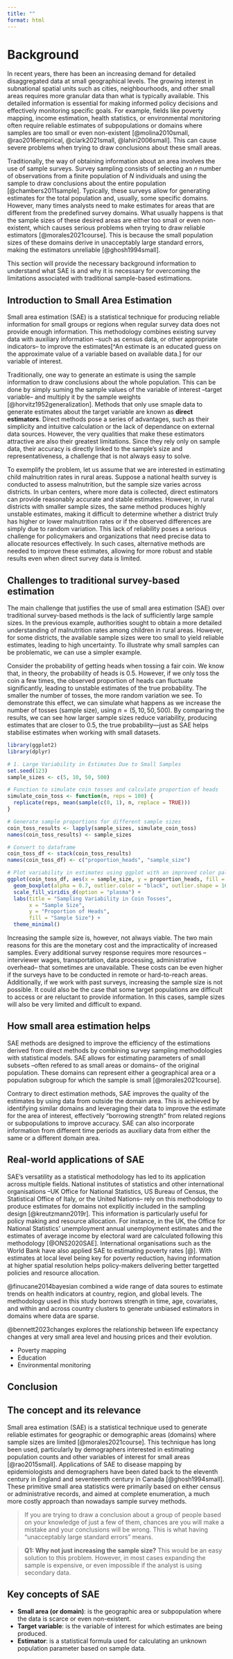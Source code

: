 ```yaml
---
title: ""
format: html
---
```


# Background

In recent years, there has been an increasing demand for detailed disaggregated data at small geographical levels. The growing interest in subnational spatial units such as cities, neighbourhoods, and other small areas requires more granular data than what is typically available. This detailed information is essential for making informed policy decisions and effectively monitoring specific goals. For example, fields like poverty mapping, income estimation, health statistics, or environmental monitoring often require reliable estimates of subpopulations or domains where samples are too small or even non-existent [@molina2010small, @rao2016empirical, @clark2021small, @lahiri2006small]. This can cause severe problems when trying to draw conclusions about these small areas.

Traditionally, the way of obtaining information about an area involves the use of sample surveys. Survey sampling consists of selecting an $n$ number of observations from a finite population of $N$ individuals and using the sample to draw conclusions about the entire population [@chambers2011sample]. Typically, these surveys allow for generating estimates for the total population and, usually, some specific domains. However, many times analysts need to make estimates for areas that are different from the predefined survey domains. What usually happens is that the sample sizes of these desired areas are either too small or even non-existent, which causes serious problems when trying to draw reliable estimators [@morales2021course]. This is because the small population sizes of these domains derive in unacceptably large standard errors, making the estimators unreliable [@ghosh1994small].

This section will provide the necessary background information to understand what SAE is and why it is necessary for overcoming the limitations associated with traditional sample-based estimations.

## Introduction to Small Area Estimation

Small area estimation (SAE) is a statistical technique for producing reliable information for small groups or regions when regular survey data does not provide enough information. This methodology combines existing survey data with auxiliary information --such as census data, or other appropriate indicators-- to improve the estimates\[\^An estimate is an educated guess on the approximate value of a variable based on available data.\] for our variable of interest.

Traditionally, one way to generate an estimate is using the sample information to draw conclusions about the whole population. This can be done by simply suming the sample values of the variable of interest --target variable-- and multiply it by the sample weights [@horvitz1952generalization]. Methods that only use smaple data to generate estimates about the target variable are known as **direct estimators**. Direct methods pose a series of advantages, such as their simplicity and intuitive calculation or the lack of dependance on external data sources. However, the very qualities that make these estimators attractive are also their greatest limitations. Since they rely only on sample data, their accuracy is directly linked to the sample's size and representativeness, a challenge that is not always easy to solve.

To exemplify the problem, let us assume that we are interested in estimating child malnutrition rates in rural areas. Suppose a national health survey is conducted to assess malnutrition, but the sample size varies across districts. In urban centers, where more data is collected, direct estimators can provide reasonably accurate and stable estimates. However, in rural districts with smaller sample sizes, the same method produces highly unstable estimates, making it difficult to determine whether a district truly has higher or lower malnutrition rates or if the observed differences are simply due to random variation. This lack of reliability poses a serious challenge for policymakers and organizations that need precise data to allocate resources effectively. In such cases, alternative methods are needed to improve these estimates, allowing for more robust and stable results even when direct survey data is limited.

## Challenges to traditional survey-based estimation

The main challenge that justifies the use of small area estimation (SAE) over traditional survey-based methods is the lack of sufficiently large sample sizes. In the previous example, authorities sought to obtain a more detailed understanding of malnutrition rates among children in rural areas. However, for some districts, the available sample sizes were too small to yield reliable estimates, leading to high uncertainty. To illustrate why small samples can be problematic, we can use a simpler example.

Consider the probability of getting heads when tossing a fair coin. We know that, in theory, the probability of heads is $0.5$. However, if we only toss the coin a few times, the observed proportion of heads can fluctuate significantly, leading to unstable estimates of the true probability. The smaller the number of tosses, the more random variation we see. To demonstrate this effect, we can simulate what happens as we increase the number of tosses (sample size), using $n = (5, 10, 50, 500)$. By comparing the results, we can see how larger sample sizes reduce variability, producing estimates that are closer to $0.5$, the true probability—just as SAE helps stabilise estimates when working with small datasets.

```r
library(ggplot2)
library(dplyr)

# 1. Large Variability in Estimates Due to Small Samples
set.seed(123)
sample_sizes <- c(5, 10, 50, 500)

# Function to simulate coin tosses and calculate proportion of heads
simulate_coin_toss <- function(n, reps = 100) {
  replicate(reps, mean(sample(c(0, 1), n, replace = TRUE)))
}

# Generate sample proportions for different sample sizes
coin_toss_results <- lapply(sample_sizes, simulate_coin_toss)
names(coin_toss_results) <- sample_sizes

# Convert to dataframe
coin_toss_df <- stack(coin_toss_results)
names(coin_toss_df) <- c("proportion_heads", "sample_size")

# Plot variability in estimates using ggplot with an improved color palette
ggplot(coin_toss_df, aes(x = sample_size, y = proportion_heads, fill = sample_size)) +
  geom_boxplot(alpha = 0.7, outlier.color = "black", outlier.shape = 16) +
  scale_fill_viridis_d(option = "plasma") +
  labs(title = "Sampling Variability in Coin Tosses",
       x = "Sample Size",
       y = "Proportion of Heads",
       fill = "Sample Size") +
  theme_minimal()
```

Increasing the sample size is, however, not always viable. The two main reasons for this are the monetary cost and the impracticality of increased samples. Every additional survey response requires more resources --interviewer wages, transportation, data processing, administrative overhead-- that sometimes are unavailable. These costs can be even higher if the surveys have to be conducted in remote or hard-to-reach areas. Additionally, if we work with past surveys, increasing the sample size is not possible. It could also be the case that some target populations are difficult to access or are reluctant to provide information. In this cases, sample sizes will also be very limited and difficult to expand.

## How small area estimation helps

SAE methods are designed to improve the efficiency of the estimations derived from direct methods by combining survey sampling methodologies with statistical models. SAE allows for estimating parameters of small subsets --often refered to as small areas or domains-- of the original population. These domains can represent either a geographical area or a population subgroup for which the sample is small [@morales2021course].

Contrary to direct estimation methods, SAE improves the quality of the estimates by using data from outside the domain area. This is achieved by identifying similar domains and leveraging their data to improve the estimate for the area of interest, effectively "borrowing strength" from related regions or subpopulations to improve accuracy. SAE can also incorporate information from different time periods as auxiliary data from either the same or a different domain area.

## Real-world applications of SAE

SAE's versatility as a statistical methodology has led to its application across multiple fields. National institutes of statistics and other international organisations --UK Office for National Statistics, US Bureau of Census, the Statistical Office of Italy, or the United Nations-- rely on this methodology to produce estimates for domains not explicitly included in the sampling design [@kreutzmann2019r]. This information is particularly useful for policy making and resource allocation. For instance, in the UK, the Office for National Statistics' unemployment annual unemployment estimates and the estimates of average income by electoral ward are calculated following this methodology [@ONS2020SAE]. International organisations such as the World Bank have also applied SAE to estimating poverty rates \[\@\]. With estimates at local level being key for poverty reduction, having information at higher spatial resolution helps policy-makers delivering better targetted policies and resource allocation.

@finucane2014bayesian combined a wide range of data soures to estimate trends on health indicators at country, region, and global levels. The methodology used in this study borrows strength in time, age, covariates, and within and across country clusters to generate unbiased estimators in domains where data are sparse.

@bennett2023changes explores the relationship between life expectancy changes at very small area level and housing prices and their evolution.

-   Poverty mapping
-   Education
-   Environmental monitoring

## Conclusion

## The concept and its relevance

Small area estimation (SAE) is a statistical technique used to generate reliable estimates for geographic or demographic areas (domains) where sample sizes are limited [@morales2021course]. This technique has long been used, particularly by demographers interested in estimating population counts and other variables of interest for small areas [@rao2015small]. Applications of SAE to disease mapping by epidemiologists and demographers have been dated back to the eleventh century in England and seventeenth century in Canada [@ghosh1994small]. These primitive small area statistics were primarily based on either census or administrative records, and aimed at complete enumeration, a much more costly approach than nowadays sample survey methods.

> If you are trying to draw a conclusion about a group of people based on your knowledge of just a few of them, chances are you will make a mistake and your conclusions will be wrong. This is what having "unacceptably large standard errors" means.

> **Q1: Why not just increasing the sample size?** This would be an easy solution to this problem. However, in most cases expanding the sample is expensive, or even impossible if the analyst is using secondary data.

## Key concepts of SAE

-   **Small area (or domain)**: is the geographic area or subpopulation where the data is scarce or even non-existent.
-   **Target variable**: is the variable of interest for which estimates are being produced.
-   **Estimator**: is a statistical formula used for calculating an unknown population parameter based on sample data.
